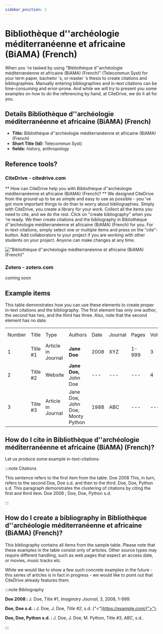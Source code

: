 ```yaml
---
sidebar_position: 1
---
```


# Bibliothèque d''archéologie méditerranéenne et africaine (BiAMA) (French)

When you 're tasked by using "Bibliothèque d''archéologie méditerranéenne et africaine (BiAMA) (French)" (Telecommun Syst) for your term paper, bachelor 's, or master 's thesis to create citations and bibliographies.
Manually entering bibliographies and in-text citations can be time-consuming and error-prone. And while we will try to present you some examples on how to do the referencing by hand, at CiteDrive, we do it all for you.

## Details  Bibliothèque d''archéologie méditerranéenne et africaine (BiAMA) (French)
* **Title:** Bibliothèque d''archéologie méditerranéenne et africaine (BiAMA) (French)
* **Short Title (Id):** Telecommun Syst)
* **fields:** history, anthropology

## Reference tools?
### CiteDrive - citedrive.com
** How can CiteDrive help you with Bibliothèque d''archéologie méditerranéenne et africaine (BiAMA) (French)? **
We designed CiteDrive from the ground up to be as simple and easy to use as possible - you 've got more important things to do than to worry about bibliographies. Simply with CiteDrive, you create a library for your work. Collect all the items you need to cite, and we do the rest. Click on "create bibliography" when you 're ready. We then create citations and the bibliography in Bibliothèque d''archéologie méditerranéenne et africaine (BiAMA) (French) for you. For in-text-citations, simply select one or multiple items and press on the "cite"-button. Add collaborators to your project if you are working with other students on your project. Anyone can make changes at any time.


!["Bibliothèque d''archéologie méditerranéenne et africaine (BiAMA) (French)"](images/bibliotheque-darcheologie-mediterraneenne-et-africaine-biama-french.svg "Choose Bibliothèque d''archéologie méditerranéenne et africaine (BiAMA) (French) in the CiteDrive App")

### Zotero - zotero.com

coming soon

## Example items

This table demonstrates how you can use these elements to create proper in-text citations and the bibliography. The first element has only one author, the second has two, and the third has three. Also, note that the second element has no date.


<table>
  <tr>
   <td>Number
   </td>
   <td>Title
   </td>
   <td>Type
   </td>
   <td>Authors
   </td>
   <td>Date
   </td>
   <td>Journal
   </td>
   <td>Pages
   </td>
   <td>Volume
   </td>
   <td>Issue
   </td>
   <td>Access Date
   </td>
  </tr>
  <tr>
   <td>1
   </td>
   <td>Title #1
   </td>
   <td>Article in Journal
   </td>
   <td><strong>Jane Doe</strong>
   </td>
   <td>2008
   </td>
   <td>XYZ
   </td>
   <td>1-999
   </td>
   <td>3
   </td>
   <td>2
   </td>
   <td>--
   </td>
  </tr>
  <tr>
   <td>
2
   </td>
   <td>Title #2
   </td>
   <td>Website
   </td>
   <td><strong>Jane Doe, </strong>John Doe
   </td>
   <td>---
   </td>
   <td>---
   </td>
   <td>---
   </td>
   <td>4
   </td>
   <td>---
   </td>
   <td>2020-05-01
   </td>
  </tr>
  <tr>
   <td>3
   </td>
   <td>Title #3
   </td>
   <td>Article in Journal
   </td>
   <td>Jane Doe, John Doe, Monty Python
   </td>
   <td>1988
   </td>
   <td>ABC
   </td>
   <td>---
   </td>
   <td>---
   </td>
   <td>16
   </td>
   <td>---
   </td>
  </tr>
</table>



## How do I cite in  Bibliothèque d''archéologie méditerranéenne et africaine (BiAMA) (French)?

Let us produce some example in-text-citations:

:::note Citations


This sentence refers to the first item from the table. Doe 2008 This, in turn, refers to the second Doe, Doe s.d.
and then to the third.  Doe, Doe, Python s.d.
This paragraph demonstrates the clustering of citations by citing the first and third item. Doe 2008 ; Doe, Doe, Python s.d.

:::

## How do I create a bibliography in Bibliothèque d''archéologie méditerranéenne et africaine (BiAMA) (French)?

This bibliography contains all items from the sample table. Please note that these examples in the table consist only of articles. Other source types may require different handling, such as web pages that expect an access date, or movies, music tracks etc.

While we would like to show a few such concrete examples in the future - this series of articles is in fact in progress - we would like to point out that CiteDrive already features them.

:::note Bibliography

<b>Doe 2008 : </b>J. Doe, Title #1, <i>Imaginary Journal</i>, 3, 2008, 1-999.

<b>Doe, Doe s.d. : </b>J. Doe, J. Doe, <i>Title #2</i>, s.d.  {"<"}https://example.com/{">"}.

<b>Doe, Doe, Python s.d. : </b>J. Doe, J. Doe, M. Python, Title #3, <i>ABC</i>, s.d..



:::


        